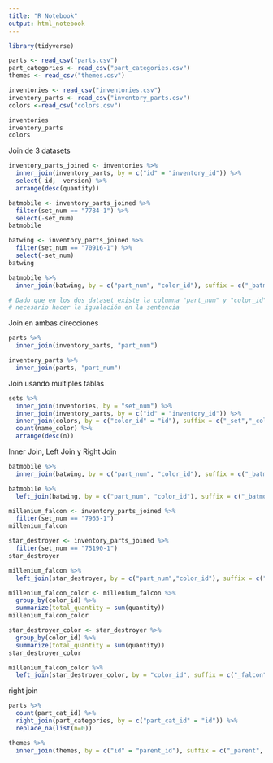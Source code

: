 ```yaml
---
title: "R Notebook"
output: html_notebook
---
```


```r
library(tidyverse)

parts <- read_csv("parts.csv")
part_categories <- read_csv("part_categories.csv")
themes <- read_csv("themes.csv")

inventories <- read_csv("inventories.csv")
inventory_parts <- read_csv("inventory_parts.csv")
colors <-read_csv("colors.csv")

inventories
inventory_parts
colors

```

Join de 3 datasets
```r
inventory_parts_joined <- inventories %>%
  inner_join(inventory_parts, by = c("id" = "inventory_id")) %>%
  select(-id, -version) %>%
  arrange(desc(quantity))

batmobile <- inventory_parts_joined %>%
  filter(set_num == "7784-1") %>%
  select(-set_num)
batmobile

batwing <- inventory_parts_joined %>%
  filter(set_num == "70916-1") %>%
  select(-set_num)
batwing

batmobile %>%
  inner_join(batwing, by = c("part_num", "color_id"), suffix = c("_batmobile", "_batwing"))

# Dado que en los dos dataset existe la columna "part_num" y "color_id" no es
# necesario hacer la igualación en la sentencia
```

Join en ambas direcciones
```r
parts %>%
  inner_join(inventory_parts, "part_num")

inventory_parts %>%
  inner_join(parts, "part_num")

```

Join usando multiples tablas
```r
sets %>%
  inner_join(inventories, by = "set_num") %>%
  inner_join(inventory_parts, by = c("id" = "inventory_id")) %>%
  inner_join(colors, by = c("color_id" = "id"), suffix = c("_set","_color")) %>%
  count(name_color) %>%
  arrange(desc(n))
```

Inner Join, Left Join y Right Join
```r
batmobile %>%
  inner_join(batwing, by = c("part_num", "color_id"), suffix = c("_batmobile", "_batwing"))

batmobile %>%
  left_join(batwing, by = c("part_num", "color_id"), suffix = c("_batmobile", "_batwing"))


```


```r
millenium_falcon <- inventory_parts_joined %>%
  filter(set_num == "7965-1")
millenium_falcon

star_destroyer <- inventory_parts_joined %>%
  filter(set_num == "75190-1")
star_destroyer

millenium_falcon %>%
  left_join(star_destroyer, by = c("part_num","color_id"), suffix = c("_falcon","_star_destroyer"))

millenium_falcon_color <- millenium_falcon %>%
  group_by(color_id) %>%
  summarize(total_quantity = sum(quantity))
millenium_falcon_color

star_destroyer_color <- star_destroyer %>%
  group_by(color_id) %>%
  summarize(total_quantity = sum(quantity))
star_destroyer_color

millenium_falcon_color %>%
  left_join(star_destroyer_color, by = "color_id", suffix = c("_falcon", "_star_detroyer"))

```
right join
```r
parts %>%
  count(part_cat_id) %>%
  right_join(part_categories, by = c("part_cat_id" = "id")) %>%
  replace_na(list(n=0))
```

```r
themes %>%
  inner_join(themes, by = c("id" = "parent_id"), suffix = c("_parent", "_child"))

```

